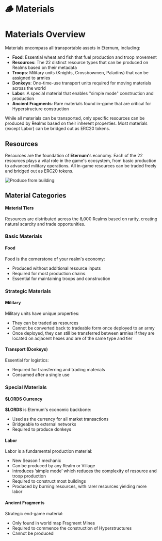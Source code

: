 
# 🪵 Materials

# Materials Overview

Materials encompass all transportable assets in Eternum, including:

- **Food**: Essential wheat and fish that fuel production and troop movement
- **Resources**: The 22 distinct resource types that can be produced on Realms based on their metadata
- **Troops**: Military units (Knights, Crossbowmen, Paladins) that can be assigned to armies
- **Donkeys**: One-time-use transport units required for moving materials across the world
- **Labor**: A special material that enables "simple mode" construction and production
- **Ancient Fragments**: Rare materials found in-game that are critical for Hyperstructure construction

While all materials can be transported, only specific resources can be produced by Realms based on their inherent
properties. Most materials (except Labor) can be bridged out as ERC20 tokens.

## Resources

Resources are the foundation of **Eternum**'s economy. Each of the 22 resources plays a vital role in the game's
ecosystem, from basic production to advanced military operations. All in-game resources can be traded freely and bridged
out as ERC20 tokens.

![Produce from building](/gifs/produce-from-building-click.gif)

## Material Categories

#### Material Tiers

Resources are distributed across the 8,000 Realms based on rarity, creating natural scarcity and trade opportunities.

<RarityResourceTable />

### Basic Materials

#### Food

<div style={{ display: "flex", alignItems: "baseline", gap: "0.5rem", marginBottom: "0.75rem" }}>
  <ResourceIcon name="Wheat" id={ResourcesIds.Wheat} />
  <ResourceIcon name="Fish" id={ResourcesIds.Fish} />
</div>

Food is the cornerstone of your realm's economy:

- Produced without additional resource inputs
- Required for most production chains
- Essential for maintaining troops and construction

<div style={{ margin: "1.5rem 0", borderTop: "1px solid #4d3923" }}></div>

### Strategic Materials

#### Military

<div style={{ display: "flex", alignItems: "baseline", gap: "0.5rem", marginBottom: "0.75rem" }}>
  <ResourceIcon name="Knight" id={ResourcesIds.Knight} />
  <ResourceIcon name="Crossbowman" id={ResourcesIds.Crossbowman} />
  <ResourceIcon name="Paladin" id={ResourcesIds.Paladin} />
</div>

<TroopsLimitTable />

Military units have unique properties:

- They can be traded as resources
- Cannot be converted back to tradeable form once deployed to an army
- Once deployed, they can still be transferred between armies if they are located on adjacent hexes and are of the same
  type and tier

<div style={{ margin: "1.5rem 0", borderTop: "1px solid #4d3923" }}></div>

#### Transport (Donkeys)

<div style={{ display: "flex", alignItems: "baseline", gap: "0.5rem", marginBottom: "0.75rem" }}>
  <ResourceIcon name="Donkey" id={ResourcesIds.Donkey} />
</div>

Essential for logistics:

- Required for transferring and trading materials
- Consumed after a single use

<div style={{ margin: "1.5rem 0", borderTop: "1px solid #4d3923" }}></div>

### Special Materials

#### **$LORDS** Currency

<div style={{ display: "flex", alignItems: "baseline", gap: "0.5rem", marginBottom: "0.75rem" }}>
  <ResourceIcon name="Lords" id={ResourcesIds.Lords} size="xl" />
</div>

**$LORDS** is Eternum's economic backbone:

- Used as the currency for all market transactions
- Bridgeable to external networks
- Required to produce donkeys

#### Labor

<div style={{ display: "flex", alignItems: "baseline", gap: "0.5rem", marginBottom: "0.75rem" }}>
  <ResourceIcon name="Labor" id={ResourcesIds.Labor} />
</div>

Labor is a fundamental production material:

- New Season 1 mechanic
- Can be produced by any Realm or Village
- Introduces ‘simple mode’ which reduces the complexity of resource and troop production
- Required to construct most buildings
- Produced by burning resources, with rarer resources yielding more labor

#### Ancient Fragments

<div style={{ display: "flex", alignItems: "baseline", gap: "0.5rem", marginBottom: "0.75rem" }}>
  <ResourceIcon name="Ancient Fragments" id={ResourcesIds.AncientFragment} />
</div>

Strategic end-game material:

- Only found in world map Fragment Mines
- Required to commence the construction of Hyperstructures
- Cannot be produced
